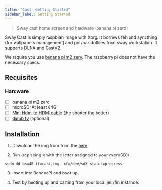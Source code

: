 ```yaml
---
title: "Cast: Getting Started"
sidebar_label: Getting Started
---
```



<UnimplementedModal href="https://gitlab.com/sway-me/cast/-/boards"/>

<div className="cast" />

>Sway cast home screen and hardware (banana pi zero)

Sway Cast is simply raspbian image with Xorg. It borrows feh  and syncthing  (for wallpapers management)  and polybar dotfiles from sway workstation. It supports [DLNA](https://github.com/hzeller/gmrender-resurrect) and [CastV2](https://github.com/thibauts/node-castv2).


We require you use  [banana pi m2 zero](http://www.banana-pi.org/m2z.html). The raspberry pi does not have the necessary specs.

## Requisites
### Hardware
- [ ] [banana pi m2 zero](http://www.banana-pi.org/m2z.html)
- [ ] microSD: At least 64G
- [ ] [Mini Hdmi to HDMI cable](https://www.amazon.com/gp/product/B0732QMFQ2) (the shorter the better)
- [ ] [dumb tv](https://geekydeck.com/best-dumb-tv/) (optional)

## Installation

1. Download the img from from the  [here](https://minio.sway-me.xyz/cast/cast.img).

2. Run (replacing `X` with the letter assigned to your microSD):
```
sudo dd bs=4M if=cast.img  of=/dev/sdX status=progress
```
3. Insert into BananaPi and boot up.

4. Test by booting up and casting from your local jellyfin instance.